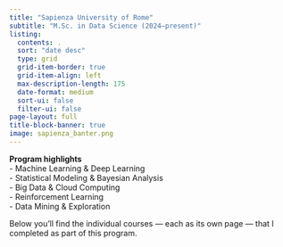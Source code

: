 ```yaml
---
title: "Sapienza University of Rome"
subtitle: "M.Sc. in Data Science (2024–present)"
listing:
  contents: .
  sort: "date desc"
  type: grid
  grid-item-border: true
  grid-item-align: left
  max-description-length: 175
  date-format: medium
  sort-ui: false
  filter-ui: false
page-layout: full
title-block-banner: true
image: sapienza_banter.png
---
```


**Program highlights**  
- Machine Learning & Deep Learning  
- Statistical Modeling & Bayesian Analysis  
- Big Data & Cloud Computing  
- Reinforcement Learning  
- Data Mining & Exploration  

Below you’ll find the individual courses — each as its own page — that I completed as part of this program.
